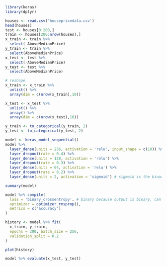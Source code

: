 ```r
library(keras)
library(dplyr)
```

```r
houses <- read.csv('housepricedata.csv')
head(houses)
test <- houses[0:200,]
train <- houses[200:nrow(houses),]
x_train <- train %>%
  select(-AboveMedianPrice)
y_train <- train %>%
  select(AboveMedianPrice)
x_test <- test %>%
  select(-AboveMedianPrice)
y_test <- test %>%
  select(AboveMedianPrice)
```


```r
# reshape
x_train <- x_train %>%
  unlist() %>%
  array(dim = c(nrow(x_train),10))

x_test <- x_test %>%
  unlist() %>%
  array() %>%
  array(dim = c(nrow(x_test),10))
```

```r
y_train <- to_categorical(y_train, 2)
y_test <- to_categorical(y_test, 2)
```

```r
model <- keras_model_sequential() 
model %>% 
  layer_dense(units = 256, activation = 'relu', input_shape = c(10)) %>% 
  layer_dropout(rate = 0.4) %>% 
  layer_dense(units = 128, activation = 'relu') %>%
  layer_dropout(rate = 0.3) %>%
  layer_dense(units = 64, activation = 'relu') %>%
  layer_dropout(rate = 0.2) %>%
  layer_dense(units = 2, activation = 'sigmoid') # sigmoid is the binary outcome activation function (maybe explain activation functions)
```

```r
summary(model)
```

```r
model %>% compile(
  loss = 'binary_crossentropy', # binary because output is binary, can change this if it is categorical
  optimizer = optimizer_rmsprop(),
  metrics = c('accuracy')
)
```

```r
history <- model %>% fit(
  x_train, y_train, 
  epochs = 200, batch_size = 256, 
  validation_split = 0.2
)
```

```r
plot(history)
```

```r
model %>% evaluate(x_test, y_test)
```

